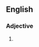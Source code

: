 {{also|best-selling}}
==English==

===Adjective===
{{en-adj}}

# {{alternative spelling of|en|best-selling}}